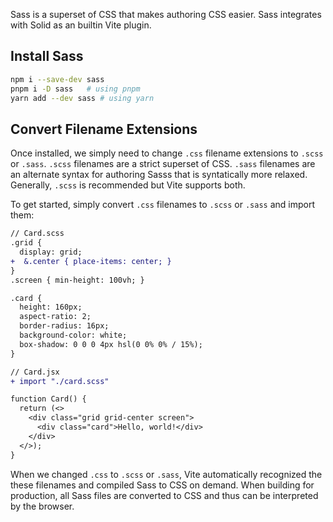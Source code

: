 <Title>Sass</Title>

Sass is a superset of CSS that makes authoring CSS easier. Sass integrates with Solid as an builtin Vite plugin.

## Install Sass

```sh
npm i --save-dev sass
pnpm i -D sass   # using pnpm
yarn add --dev sass # using yarn
```

## Convert Filename Extensions

Once installed, we simply need to change `.css` filename extensions to `.scss` or `.sass`. `.scss` filenames are a strict superset of CSS. `.sass` filenames are an alternate syntax for authoring Sasss that is syntatically more relaxed. Generally, `.scss` is recommended but Vite supports both.

To get started, simply convert `.css` filenames to `.scss` or `.sass` and import them:

```diff
// Card.scss
.grid {
  display: grid;
+  &.center { place-items: center; }
}
.screen { min-height: 100vh; }

.card {
  height: 160px;
  aspect-ratio: 2;
  border-radius: 16px;
  background-color: white;
  box-shadow: 0 0 0 4px hsl(0 0% 0% / 15%);
}
```

```diff
// Card.jsx
+ import "./card.scss"

function Card() {
  return (<>
    <div class="grid grid-center screen">
      <div class="card">Hello, world!</div>
    </div>
  </>);
}
```

When we changed `.css` to `.scss` or `.sass`, Vite automatically recognized the these filenames and compiled Sass to CSS on demand. When building for production, all Sass files are converted to CSS and thus can be interpreted by the browser.
